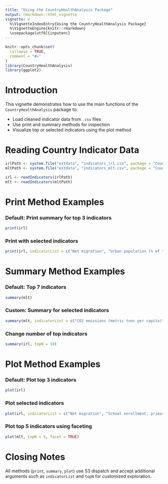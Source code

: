 ```yaml
---
title: "Using the CountryHealthAnalysis Package"
output: rmarkdown::html_vignette
vignette: >
  %\VignetteIndexEntry{Using the CountryHealthAnalysis Package}
  %\VignetteEngine{knitr::rmarkdown}
  \usepackage[utf8]{inputenc}
---
```


```r
knitr::opts_chunk$set(
  collapse = TRUE,
  comment = "#>"
)
library(CountryHealthAnalysis)
library(ggplot2)
```

# Introduction

This vignette demonstrates how to use the main functions of the `CountryHealthAnalysis` package to:

- Load cleaned indicator data from `.csv` files
- Use print and summary methods for inspection
- Visualize top or selected indicators using the plot method

# Reading Country Indicator Data

```r
irlPath <- system.file("extdata", "indicators_irl.csv", package = "CountryHealthAnalysis")
mltPath <- system.file("extdata", "indicators_mlt.csv", package = "CountryHealthAnalysis")

irl <- readIndicators(irlPath)
mlt <- readIndicators(mltPath)
```

# Print Method Examples

### Default: Print summary for top 3 indicators

```r
print(irl)
```

### Print with selected indicators

```r
print(irl, indicatorList = c("Net migration", "Urban population (% of total)"))
```

# Summary Method Examples

### Default: Top 7 indicators

```r
summary(mlt)
```

### Custom: Summary for selected indicators

```r
summary(mlt, indicatorList = c("CO2 emissions (metric tons per capita)", "Population, total"))
```

### Change number of top indicators

```r
summary(irl, topN = 10)
```

# Plot Method Examples

### Default: Plot top 3 indicators

```r
plot(irl)
```

### Plot selected indicators

```r
plot(irl, indicatorList = c("Net migration", "School enrollment, primary (% gross)"))
```

### Plot top 5 indicators using faceting

```r
plot(mlt, topN = 5, facet = TRUE)
```

# Closing Notes

All methods (`print`, `summary`, `plot`) use S3 dispatch and accept additional arguments such as `indicatorList` and `topN` for customized exploration.
